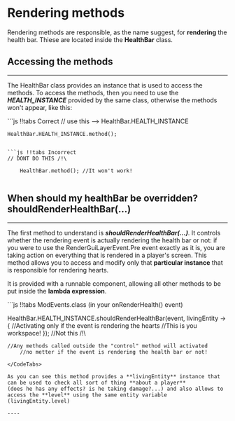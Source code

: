 # Rendering methods
Rendering methods are responsible, as the name suggest, for **rendering** the health bar. Thiese are located inside the
**HealthBar** class.

## Accessing the methods
----

The HealthBar class provides an instance that is used to access the methods. To access the methods, then
you need to use the _**HEALTH_INSTANCE**_ provided by the same class, otherwise the methods won't appear, like this:


<CodeTabs>
```js !!tabs Correct
// use this --> HealthBar.HEALTH_INSTANCE

    HealthBar.HEALTH_INSTANCE.method();


```

```js !!tabs Incorrect
// DONT DO THIS /!\

    HealthBar.method(); //It won't work!


```
</CodeTabs>


## When should my healthBar be overridden? **shouldRenderHealthBar(...)**
----

The first method to understand is **_shouldRenderHealthBar(...)_**. It controls whether the rendering event is actually
rendering the health bar or not: if you were to use the RenderGuiLayerEvent.Pre event exactly as it is, you are
taking action on everything that is rendered in a player's screen. This method allows you to access and modify
only that **particular instance** that is responsible for rendering hearts.

It is provided with a runnable component, allowing all other methods to be put inside the **lambda expression**.

<CodeTabs>
```js !!tabs ModEvents.class (in your onRenderHealth() event)

HealthBar.HEALTH_INSTANCE.shouldRenderHealthBar(event, livingEntity -> {
            //Activating only if the event is rendering the hearts
            //This is you workspace!
});
    //Not this /!\

    //Any methods called outside the "control" method will activated
        //no metter if the event is rendering the health bar or not!
```
</CodeTabs>

As you can see this method provides a **livingEntity** instance that can be used to check all sort of thing **about a player**
(does he has any effects? is he taking damage?...) and also allows to access the **level** using the same entity variable (livingEntity.level)

----
